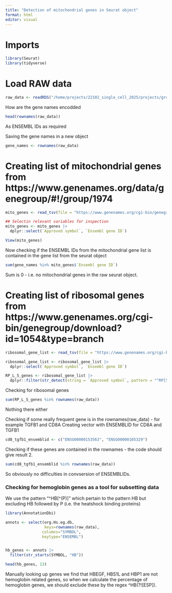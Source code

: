 ```yaml
---
title: "Detection of mitochondrial genes in Seurat object"
format: html
editor: visual
---
```


# Imports

```r
library(Seurat)
library(tidyverse)
```

# Load RAW data

```r
raw_data <- readRDS("/home/projects/22102_single_cell_2025/projects/group_1/d72106bd-d03b-45e6-a0fa-ca2a831ef092.rds")
```

How are the gene names encodded

```r
head(rownames(raw_data))
```

As ENSEMBL IDs as required

Saving the gene names in a new object

```r
gene_names <- rownames(raw_data)
```

# Creating list of mitochondrial genes from https://www.genenames.org/data/genegroup/#!/group/1974

```r
mito_genes <- read_tsv(file = "https://www.genenames.org/cgi-bin/genegroup/download?id=1974&type=node")

## Selectin relevant variables for inspection
mito_genes <- mito_genes |> 
  dplyr::select(`Approved symbol`, `Ensembl gene ID`)

View(mito_genes)
```

Now checking if the ENSEMBL IDs from the mitochondrial gene list is contained in the gene list from the seurat object

```r
sum(gene_names %in% mito_genes$`Ensembl gene ID`)
```

Sum is 0 - i.e. no mitochondrial genes in the raw seurat object.



# Creating list of ribosomal genes from https://www.genenames.org/cgi-bin/genegroup/download?id=1054&type=branch
```r
ribosomal_gene_list <- read_tsv(file = "https://www.genenames.org/cgi-bin/genegroup/download?id=1054&type=branch")

ribosomal_gene_list <- ribosomal_gene_list |> 
  dplyr::select(`Approved symbol`, `Ensembl gene ID`)

RP_L_S_genes <- ribosomal_gene_list |> 
  dplyr::filter(str_detect(string = `Approved symbol`, pattern = "^RP[SL]"))
```

Checking for ribosomal genes
```r
sum(RP_L_S_genes %in% rownames(raw_data))
```
Nothing there either


Checking if some really frequent gene is in the rownames(raw_data) - for example TGFB1 and CD8A
Creating vector with ENSEMBLID for CD8A and TGFB1
```r
cd8_tgfb1_ensemblid <- c("ENSG00000153563", "ENSG00000105329")
```

Checking if these genes are contained in the rownames - the code should give result 2.
```r
sum(cd8_tgfb1_ensemblid %in% rownames(raw_data))
```
So obviously no difficulties in convsersion of ENSEMBLIDs.


### Checking for hemoglobin genes as a tool for subsetting data
We use the pattern "^HB[^(P)]" which pertain to the pattern HB but excluding HB followed by P (i.e. the heatshock binding proteins)
```r
library(AnnotationDbi)

annots <- select(org.Hs.eg.db, 
                 keys=rownames(raw_data), 
                columns="SYMBOL", 
                keytype="ENSEMBL")


hb_genes <- annots |> 
  filter(str_starts(SYMBOL, "HB"))

head(hb_genes, 13)
```
Manually looking up genes we find that HBEGF, HBS1L and HBP1 are not hemoglobin related genes, so when we calculate the percentage of hemoglobin genes, we should exclude these by the regex ^HB(?![ESP]). 


